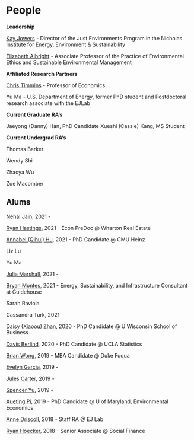 # People {-}

**Leadership**

[Kay Jowers](https://nicholasinstitute.duke.edu/people/kay-jowers) - Director of the Just Environments Program in the Nicholas Institute for Energy, Environment & Sustainability 

[Elizabeth Albright](https://nicholas.duke.edu/people/faculty/albright) - Associate Professor of the Practice of Environmental Ethics and Sustainable Environmental Management

**Affiliated Research Partners**

[Chris Timmins](https://business.wisc.edu/directory/profile/christopher-timmins/) - Professor of Economics

Yu Ma - U.S. Department of Energy, former PhD student and Postdoctoral research associate with the EJLab

**Current Graduate RA's**

Jaeyong (Danny) Han, PhD Candidate
Xueshi (Cassie) Kang, MS Student


**Current Undergrad RA's**

Thomas Barker

Wendy Shi

Zhaoya Wu

Zoe Macomber

## Alums {-}

[Nehal Jain](), 2021 - 

[Ryan Hastings](https://mobile.twitter.com/ryanjhast), 2021 - Econ PreDoc @ Wharton Real Estate

[Annabel (Qihui) Hu](https://www.heinz.cmu.edu/faculty-research/profiles/hu-qihui/), 2021 - PhD Candidate @ CMU Heinz

Liz Lu

Yu Ma

[Julia Marshall](), 2021 - 

[Bryan Montes](https://www.linkedin.com/in/bryan-montes/), 2021 - Energy, Sustainability, and Infrastructure Consultant at Guidehouse

Sarah Raviola

Cassandra Turk, 2021 

[Daisy (Xiaoou) Zhan](https://business.wisc.edu/directory/profile/xiaoou-zhan/), 2020 - PhD Candidate @ U Wisconsin School of Business

[Davis Berlind](https://davis-berlind.github.io/), 2020 - PhD Candidate @ UCLA Statistics

[Brian Wong](https://www.ornl.gov/staff-profile/brian-wong), 2019 - MBA Candidate @ Duke Fuqua

[Evelyn Garcia](), 2019 - 

[Jules Carter](), 2019 - 

[Spencer Yu](), 2019 - 

[Xueting Pi](https://www.arec.umd.edu/people/graduate-students), 2019 - PhD Candidate @ U of Maryland, Environmental Economics

[Anne Driscoll](http://www.adriscoll.com/), 2018 - Staff RA @ EJ Lab

[Ryan Hoecker](https://socialfinance.org/team/ryan-hoecker/), 2018 - Senior Associate @ Social Finance
